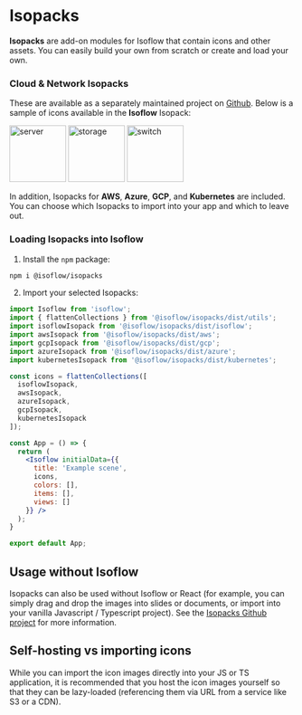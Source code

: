 # Isopacks

**Isopacks** are add-on modules for Isoflow that contain icons and other assets.  You can easily build your own from scratch or create and load your own.

### Cloud & Network Isopacks

These are available as a separately maintained project on [Github](https://github.com/markmanx/isopacks).
Below is a sample of icons available in the **Isoflow** Isopack:

<div style={{ display: 'flex', paddingTop: 15 }}>
<img src="https://isoflow-public.s3.eu-west-2.amazonaws.com/isopacks/isoflow/server.svg" alt="server" width="100"/>
<img src="https://isoflow-public.s3.eu-west-2.amazonaws.com/isopacks/isoflow/storage.svg" alt="storage" width="100"/>
<img src="https://isoflow-public.s3.eu-west-2.amazonaws.com/isopacks/isoflow/switch-module.svg" alt="switch" width="100"/>
</div>

In addition, Isopacks for **AWS**, **Azure**, **GCP**, and **Kubernetes** are included.
You can choose which Isopacks to import into your app and which to leave out.

### Loading Isopacks into Isoflow

1. Install the `npm` package:

```bash
npm i @isoflow/isopacks
```

2. Import your selected Isopacks:

```jsx showLineNumbers
import Isoflow from 'isoflow';
import { flattenCollections } from '@isoflow/isopacks/dist/utils';
import isoflowIsopack from '@isoflow/isopacks/dist/isoflow';
import awsIsopack from '@isoflow/isopacks/dist/aws';
import gcpIsopack from '@isoflow/isopacks/dist/gcp';
import azureIsopack from '@isoflow/isopacks/dist/azure';
import kubernetesIsopack from '@isoflow/isopacks/dist/kubernetes';

const icons = flattenCollections([
  isoflowIsopack,
  awsIsopack,
  azureIsopack,
  gcpIsopack,
  kubernetesIsopack
]);

const App = () => {
  return (
    <Isoflow initialData={{
      title: 'Example scene',
      icons,
      colors: [],
      items: [],
      views: []
    }} />
  );
}

export default App;
```

## Usage without Isoflow

Isopacks can also be used without Isoflow or React (for example, you can simply drag and drop the images into slides or documents, or import into your vanilla Javascript / Typescript project).
See the [Isopacks Github project](https://github.com/markmanx/isopacks) for more information.

## Self-hosting vs importing icons

While you can import the icon images directly into your JS or TS application, it is recommended that you host the icon images yourself so that they can be lazy-loaded (referencing them via URL from a service like S3 or a CDN).
